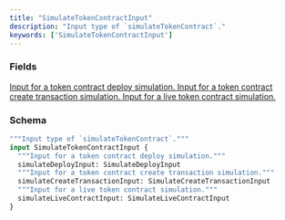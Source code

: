 ```yaml
---
title: "SimulateTokenContractInput"
description: "Input type of `simulateTokenContract`."
keywords: ['SimulateTokenContractInput']
---
```


### Fields

<a href="/api-reference/types/simulatedeployinput">
  <ResponseField name="simulateDeployInput" type="SimulateDeployInput">
    Input for a token contract deploy simulation.
  </ResponseField>
</a>

<a href="/api-reference/types/simulatecreatetransactioninput">
  <ResponseField name="simulateCreateTransactionInput" type="SimulateCreateTransactionInput">
    Input for a token contract create transaction simulation.
  </ResponseField>
</a>

<a href="/api-reference/types/simulatelivecontractinput">
  <ResponseField name="simulateLiveContractInput" type="SimulateLiveContractInput">
    Input for a live token contract simulation.
  </ResponseField>
</a>

### Schema


```graphql 
"""Input type of `simulateTokenContract`."""
input SimulateTokenContractInput {
  """Input for a token contract deploy simulation."""
  simulateDeployInput: SimulateDeployInput
  """Input for a token contract create transaction simulation."""
  simulateCreateTransactionInput: SimulateCreateTransactionInput
  """Input for a live token contract simulation."""
  simulateLiveContractInput: SimulateLiveContractInput
}
```
